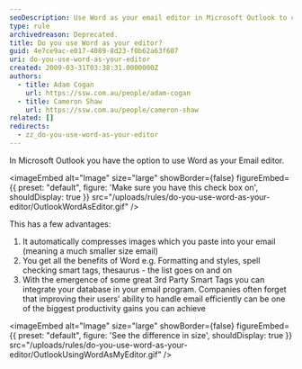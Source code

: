 ```yaml
---
seoDescription: Use Word as your email editor in Microsoft Outlook to compress images, access advanced formatting and spell checking features.
type: rule
archivedreason: Deprecated.
title: Do you use Word as your editor?
guid: 4e7ce9ac-e017-4089-8d23-f0b62a63f607
uri: do-you-use-word-as-your-editor
created: 2009-03-31T03:38:31.0000000Z
authors:
  - title: Adam Cogan
    url: https://ssw.com.au/people/adam-cogan
  - title: Cameron Shaw
    url: https://ssw.com.au/people/cameron-shaw
related: []
redirects:
  - zz_do-you-use-word-as-your-editor
---
```


In Microsoft Outlook you have the option to use Word as your Email editor.

<imageEmbed
  alt="Image"
  size="large"
  showBorder={false}
  figureEmbed={{
    preset: "default",
    figure: 'Make sure you have this check box on',
    shouldDisplay: true
  }}
  src="/uploads/rules/do-you-use-word-as-your-editor/OutlookWordAsEditor.gif"
/>

This has a few advantages:

1. It automatically compresses images which you paste into your email (meaning a much smaller size email)
2. You get all the benefits of Word e.g. Formatting and styles, spell checking smart tags, thesaurus - the list goes on and on
3. With the emergence of some great 3rd Party Smart Tags you can integrate your database in your email program. Companies often forget that improving their users' ability to handle email efficiently can be one of the biggest productivity gains you can achieve


<imageEmbed
  alt="Image"
  size="large"
  showBorder={false}
  figureEmbed={{
    preset: "default",
    figure: 'See the difference in size',
    shouldDisplay: true
  }}
  src="/uploads/rules/do-you-use-word-as-your-editor/OutlookUsingWordAsMyEditor.gif"
/>